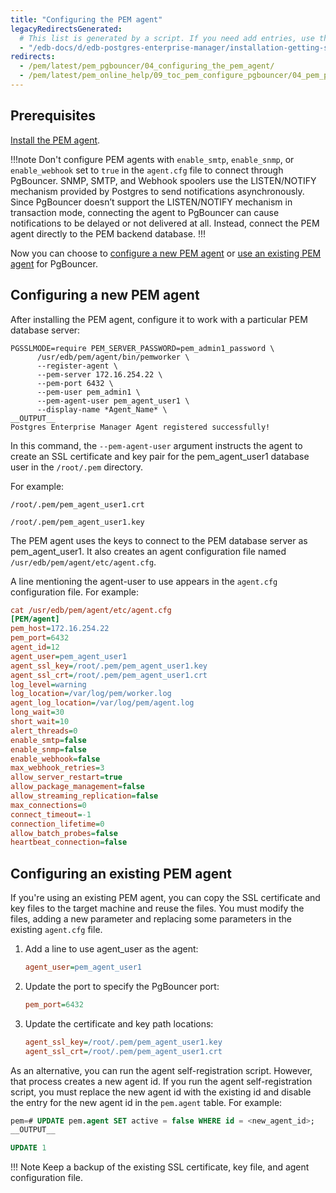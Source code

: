 ```yaml
---
title: "Configuring the PEM agent"
legacyRedirectsGenerated:
  # This list is generated by a script. If you need add entries, use the `legacyRedirects` key.
  - "/edb-docs/d/edb-postgres-enterprise-manager/installation-getting-started/pgbouncer-configuration-guide/8.0/configuring_the_pem_agent.html"
redirects:
  - /pem/latest/pem_pgbouncer/04_configuring_the_pem_agent/
  - /pem/latest/pem_online_help/09_toc_pem_configure_pgbouncer/04_pem_pgbouncer_configuring_pem_agent/
---
```


## Prerequisites 

[Install the PEM agent](../../installing_pem_agent/).

!!!note 
   Don't configure PEM agents with `enable_smtp`, `enable_snmp`, or `enable_webhook` set to `true` in the `agent.cfg` file to connect through PgBouncer. SNMP, SMTP, and Webhook spoolers use the LISTEN/NOTIFY mechanism provided by Postgres to send notifications asynchronously. Since PgBouncer doesn’t support the LISTEN/NOTIFY mechanism in transaction mode, connecting the agent to PgBouncer can cause notifications to be delayed or not delivered at all. Instead, connect the PEM agent directly to the PEM backend database.
!!!

Now you can choose to [configure a new PEM agent](#configuring-a-new-pem-agent) or [use an existing PEM agent](#configuring-an-existing-pem-agent) for PgBouncer. 

## Configuring a new PEM agent

After installing the PEM agent, configure it to work with a particular PEM database server:

```shell
PGSSLMODE=require PEM_SERVER_PASSWORD=pem_admin1_password \
      /usr/edb/pem/agent/bin/pemworker \
      --register-agent \
      --pem-server 172.16.254.22 \
      --pem-port 6432 \
      --pem-user pem_admin1 \
      --pem-agent-user pem_agent_user1 \
      --display-name *Agent_Name* \
__OUTPUT__
Postgres Enterprise Manager Agent registered successfully!
```

In this command, the `--pem-agent-user` argument instructs the agent to create an SSL certificate and key pair for the pem_agent_user1 database user in the `/root/.pem` directory.

For example:

```shell
/root/.pem/pem_agent_user1.crt

/root/.pem/pem_agent_user1.key
```

The PEM agent uses the keys to connect to the PEM database server as pem_agent_user1. It also creates an agent configuration file named `/usr/edb/pem/agent/etc/agent.cfg`.

A line mentioning the agent-user to use appears in the `agent.cfg` configuration file. For example:

```ini
cat /usr/edb/pem/agent/etc/agent.cfg
[PEM/agent]
pem_host=172.16.254.22
pem_port=6432
agent_id=12
agent_user=pem_agent_user1
agent_ssl_key=/root/.pem/pem_agent_user1.key
agent_ssl_crt=/root/.pem/pem_agent_user1.crt
log_level=warning
log_location=/var/log/pem/worker.log
agent_log_location=/var/log/pem/agent.log
long_wait=30
short_wait=10
alert_threads=0
enable_smtp=false
enable_snmp=false
enable_webhook=false
max_webhook_retries=3
allow_server_restart=true
allow_package_management=false
allow_streaming_replication=false
max_connections=0
connect_timeout=-1
connection_lifetime=0
allow_batch_probes=false
heartbeat_connection=false
```

## Configuring an existing PEM agent

If you're using an existing PEM agent, you can copy the SSL certificate and key files to the target machine and reuse the files. You must modify the files, adding a new parameter and replacing some parameters in the existing `agent.cfg` file.

1.  Add a line to use agent_user as the agent:

    ```ini
    agent_user=pem_agent_user1
    ```

1.  Update the port to specify the PgBouncer port:

    ```ini
    pem_port=6432
    ```

1.  Update the certificate and key path locations:

    ```ini
    agent_ssl_key=/root/.pem/pem_agent_user1.key
    agent_ssl_crt=/root/.pem/pem_agent_user1.crt
    ```

As an alternative, you can run the agent self-registration script. However, that process creates a new agent id. If you run the agent self-registration script, you must replace the new agent id with the existing id and disable the entry for the new agent id in the `pem.agent` table. For example:

```sql
pem=# UPDATE pem.agent SET active = false WHERE id = <new_agent_id>;
__OUTPUT__

UPDATE 1
```

!!! Note
    Keep a backup of the existing SSL certificate, key file, and agent configuration file.
